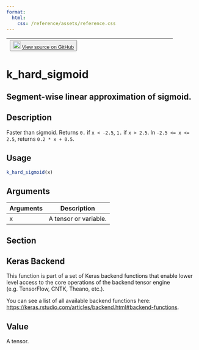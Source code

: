```yaml
---
format:
  html:
    css: /reference/assets/reference.css
---
```


| <button class="button"> ![](/reference/assets/GitHub-Mark-32px.png){width="20"} [View source on GitHub](https://github.com/rstudio/keras//blob/main/R/backend.R#L1247) </button> |
|:------------------------------:|:--------------------------------------:|

# k_hard_sigmoid

## Segment-wise linear approximation of sigmoid.

## Description
Faster than sigmoid. Returns `0.` if `x < -2.5`, `1.` if `x > 2.5`. In `-2.5 <= x <= 2.5`, returns `0.2 * x + 0.5`. 


## Usage
```r
k_hard_sigmoid(x) 
```

## Arguments
|Arguments|Description|
|---|---|
| x | A tensor or variable. |


## Section

## Keras Backend

This function is part of a set of Keras backend functions that enable lower level access to the core operations of the backend tensor engine (e.g. TensorFlow, CNTK, Theano, etc.). 

You can see a list of all available backend functions here: [https://keras.rstudio.com/articles/backend.html#backend-functions](https://keras.rstudio.com/articles/backend.html#backend-functions). 

## Value
A tensor. 





